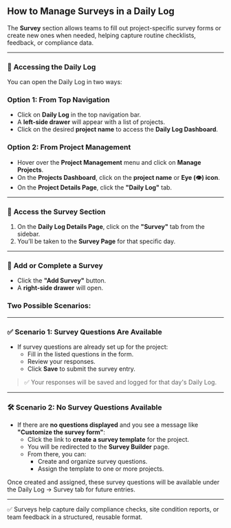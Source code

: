 ## **How to Manage Surveys in a Daily Log**

The **Survey** section allows teams to fill out project-specific survey forms or create new ones when needed, helping capture routine checklists, feedback, or compliance data.

---

### 🔹 **Accessing the Daily Log**

You can open the Daily Log in two ways:

### **Option 1: From Top Navigation**

- Click on **Daily Log** in the top navigation bar.
- A **left-side drawer** will appear with a list of projects.
- Click on the desired **project name** to access the **Daily Log Dashboard**.

### **Option 2: From Project Management**

- Hover over the **Project Management** menu and click on **Manage Projects**.
- On the **Projects Dashboard**, click on the **project name** or **Eye (👁️) icon**.
- On the **Project Details Page**, click the **"Daily Log"** tab.

---

### 🔹 **Access the Survey Section**

1. On the **Daily Log Details Page**, click on the **"Survey"** tab from the sidebar.
2. You’ll be taken to the **Survey Page** for that specific day.

---

### 📝 **Add or Complete a Survey**

- Click the **"Add Survey"** button.
- A **right-side drawer** will open.

### Two Possible Scenarios:

---

### ✅ **Scenario 1: Survey Questions Are Available**

- If survey questions are already set up for the project:
    - Fill in the listed questions in the form.
    - Review your responses.
    - Click **Save** to submit the survey entry.

> ✅ Your responses will be saved and logged for that day's Daily Log.
>

---

### 🛠️ **Scenario 2: No Survey Questions Available**

- If there are **no questions displayed** and you see a message like **"Customize the survey form"**:
    - Click the link to **create a survey template** for the project.
    - You will be redirected to the **Survey Builder** page.
    - From there, you can:
        - Create and organize survey questions.
        - Assign the template to one or more projects.

Once created and assigned, these survey questions will be available under the Daily Log → Survey tab for future entries.

---

✅ Surveys help capture daily compliance checks, site condition reports, or team feedback in a structured, reusable format.
